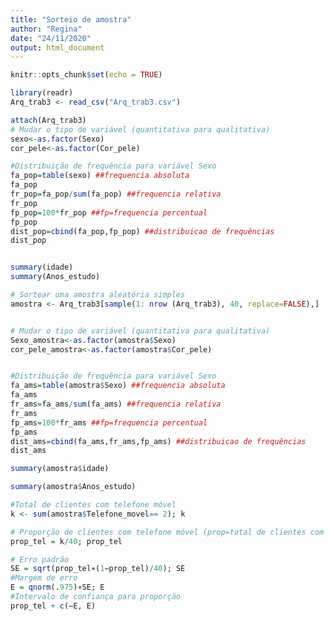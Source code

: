 ```yaml
---
title: "Sorteio de amostra"
author: "Regina"
date: "24/11/2020"
output: html_document
---
```


```r
knitr::opts_chunk$set(echo = TRUE)
```


```r
library(readr)
Arq_trab3 <- read_csv("Arq_trab3.csv")

attach(Arq_trab3)
# Mudar o tipo de variável (quantitativa para qualitativa)
sexo<-as.factor(Sexo)
cor_pele<-as.factor(Cor_pele)
```


```r

#Distribuição de frequência para variável Sexo
fa_pop=table(sexo) ##frequencia absoluta
fa_pop
fr_pop=fa_pop/sum(fa_pop) ##frequencia relativa
fr_pop
fp_pop=100*fr_pop ##fp=frequencia percentual
fp_pop
dist_pop=cbind(fa_pop,fp_pop) ##distribuicao de frequências
dist_pop


summary(idade)
summary(Anos_estudo)
```


```r

# Sortear uma amostra aleatória simples
amostra <- Arq_trab3[sample(1: nrow (Arq_trab3), 40, replace=FALSE),]


# Mudar o tipo de variável (quantitativa para qualitativa)
Sexo_amostra<-as.factor(amostra$Sexo)
cor_pele_amostra<-as.factor(amostra$Cor_pele)


#Distribuição de frequência para variável Sexo
fa_ams=table(amostra$Sexo) ##frequencia absoluta
fa_ams
fr_ams=fa_ams/sum(fa_ams) ##frequencia relativa
fr_ams
fp_ams=100*fr_ams ##fp=frequencia percentual
fp_ams
dist_ams=cbind(fa_ams,fr_ams,fp_ams) ##distribuicao de frequências
dist_ams

summary(amostra$idade)

summary(amostra$Anos_estudo)

#Total de clientes com telefone móvel
k <- sum(amostra$Telefone_movel== 2); k

# Proporção de clientes com telefone móvel (prop=total de clientes com telefone/n)
prop_tel = k/40; prop_tel

# Erro padrão
SE = sqrt(prop_tel∗(1−prop_tel)/40); SE
#Margem de erro
E = qnorm(.975)∗SE; E
#Intervalo de confiança para proporção
prop_tel + c(−E, E)

```

